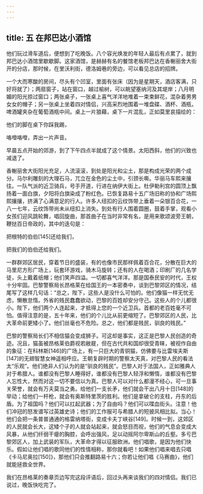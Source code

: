 ```yaml
---
---
---
```

title: 五 在邦巴达小酒馆
---




他们玩过滑车道后，便想到了吃晚饭。八个容光焕发的年轻人最后有点累了，就到邦巴达小酒馆里歇歇脚。这家酒馆，是赫赫有名的餐馆老板邦巴达在香榭丽舍大街开的分店，那时候，在里沃利街，德洛姆巷的旁边，可以看见总店的招牌。

一个大而寒酸的房间，尽头有个凹室，里面有张床（因为是星期天，酒店客满，只好将就了）；两扇窗子，站在窗口，越过榆树，可以眺望塞纳河及其堤岸；八月明媚的阳光掠过窗口；两张桌子，一张桌上喜气洋洋地堆着一束束鲜花，混杂着男男女女的帽子；另一张桌上坐着四对情侣，兴高采烈地围着一堆盘碟、酒杯、酒瓶，啤酒罐夹杂在葡萄酒瓶中间。桌上一片狼藉，桌下一片混乱，正如莫里哀描绘的：

他们的脚在桌下你踩我踢，

咯噔咯噔，弄出一片声音。

早晨五点开始的郊游，到了下午四点半就成了这个情景。太阳西斜，他们的兴致也减退了。

香榭丽舍大街阳光充足，人流滚滚，到处是阳光和尘土，那是构成光荣的两个成分。马尔利雕刻的大理石马，兀立在金色的尘土中，引颈长嘶。华丽马车熙来攘往。一队气派的近卫骑兵，号手开道，行进在纳伊大街上。杜伊勒利宫的圆顶上飘扬着一面白旗，夕阳将白旗染成了粉红色。已恢复路易十五广场旧称的协和广场熙熙攘攘，挤满了心满意足的行人。许多人纽扣的云纹饰带上垂着一朵银百合花，一八一七年，云纹饰带尚未从纽扣上消失。到处有行人围着圆圈，鼓着手掌，观看小女孩们迎风跳轮舞，唱回旋曲，那首曲子在当时非常有名，是用来歌颂波旁王朝，鞭挞百日帝政的，其中的迭句是：

把根特的伯伯[145]还给我们，

把我们的伯伯还给我们。

一群群郊区居民，穿着节日的盛装，有的也像市民那样佩着百合花，分散在巨大的马里尼方形广场上，玩套环游戏，骑木马旋转；还有的人在喝酒；印刷厂的几名学徒，头上戴着纸帽；他们笑声四溢。一切都喜气洋洋。那是国泰民安的时代，王权十分牢固。巴黎警察局长昂格莱在给国王的一本密奏中，谈到巴黎郊区的情况，结尾写了这样几句话：“总之，陛下，这些人是没什么可怕的。他们像猫一样无忧无虑，懒散怠惰。外省的贱民蠢蠢欲动，巴黎的百姓却安分守己。这些人的个儿都很小。陛下，他们两个人连起来，才抵得上您的一个近卫兵。首都的老百姓毫不可怕。值得注意的是，五十年来，他们的个儿比从前更缩短了。巴黎郊区的人民，比大革命前更矮小了。他们丝毫也不危险。总之，他们都是贱民，驯良的贱民。”

巴黎的警察局长们不相信猫会变成狮子。可这却是事实，这正是巴黎人民创造的奇迹。况且，猫虽被昂格莱伯爵视若敝屣，但在古代共和国却很受青睐，被视作自由的象征：在科林斯[146]的广场上，有一只巨大的青铜猫，仿佛要与比雷埃夫斯[147]的无翅智慧女神遥相呼应。王朝复辟时期的警察太天真，对巴黎人民的看法太“乐观”。他们绝非人们认为的是“驯良的贱民”。巴黎人对于法国人，正如雅典人对于希腊人。谁都没有巴黎人睡得好，谁都没有巴黎人轻浮和懒惰，谁都没有巴黎人忘性大，然而对这一切不要信以为真。巴黎人可以对什么都漫不经心，可一旦事关荣誉，就会有万夫莫当之勇。给他们一支长矛，他们就会干出八月十日[148]的举动；给他们一杆枪，就会有奥斯特里茨的胜利。他们是拿破仑的支柱，丹东的后盾。为了祖国吗？他们可以扛起武器；为了自由吗？他们可以喋血街头。注意！他们冲冠的怒发谱写过英雄史诗；他们的工作服可与希腊人的短披风相比拟。当心！他们会把一条普普通通的格雷纳塔街，变成卡夫丁峡谷[149]。时候一到，这郊区的人民就会长大，这矮个子的人就会站起来，就会怒目而视，他们的气息会变成大风暴，从他们纤弱干瘪的胸腔，会呼出强风，足以动摇阿尔卑斯山的丘壑。多亏巴黎郊区人，加上武装的军队，大革命才得以征服欧洲。他们唱歌，是因为他们快乐。假如让他们唱的歌同他们的性情相称，那你就看吧！如果他们唱来唱去只唱《卡马尼奥拉[150]》，那他们只会推翻路易十六；你若让他们唱《马赛曲》，他们就能拯救全世界。

我们在昂格莱的奏章页边写完这段评语后，回过头再来谈我们的四对情侣。我们已说过，晚饭快吃完了。